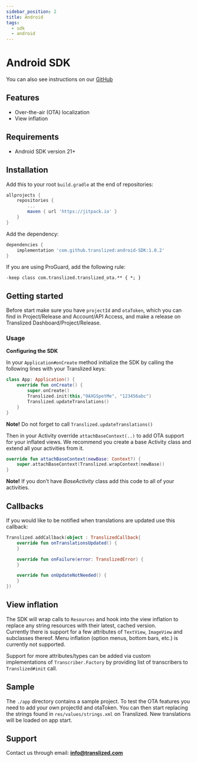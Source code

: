 ```yaml
---
sidebar_position: 2
title: Android
tags:
  - sdk
  - android
---
```


# Android SDK

You can also see instructions on our [GitHub](https://github.com/translized/android-SDK)

## Features

- Over-the-air (OTA) localization
- View inflation

## Requirements

- Android SDK version 21+

## Installation

Add this to your root `build.gradle` at the end of repositories:

```groovy
allprojects {
    repositories {
        ...
        maven { url 'https://jitpack.io' }
    }
}
```

Add the dependency:

```groovy
dependencies {
    implementation 'com.github.translized:android-SDK:1.0.2'
}
```

If you are using ProGuard, add the following rule:
```
-keep class com.translized.translized_ota.** { *; }
```

## Getting started

Before start make sure you have `projectId` and `otaToken`, which you can find in Project/Release and Account/API Access, and make a release on Translized Dashboard/Project/Release.

### Usage

**Configuring the SDK**

In your `Application#onCreate` method initialize the SDK by calling the following lines with your Translized keys:

```kotlin
class App: Application() {
    override fun onCreate() {
        super.onCreate()
        Translized.init(this,"9AXGSpetMe", "123456abc")
        Translized.updateTranslations()
    }
}
```

**Note!** Do not forget to call `Translized.updateTranslations()`

Then in your Activity override `attachBaseContext(..)` to add OTA support for your inflated views.
We recommend you create a base Activity class and extend all your activities from it.

```kotlin
override fun attachBaseContext(newBase: Context?) {
    super.attachBaseContext(Translized.wrapContext(newBase))
}
```

**Note!** If you don’t have _BaseActivity_ class add this code to all of your activities.

## Callbacks

If you would like to be notified when translations are updated use this callback:

```kotlin
Translized.addCallback(object : TranslizedCallback{
    override fun onTranslationsUpdated() {
    }

    override fun onFailure(error: TranslizedError) {
    }

    override fun onUpdateNotNeeded() {
    }
})
```

## View inflation

The SDK will wrap calls to `Resources` and hook into the view inflation to replace any string resources with their latest, cached version.  
Currently there is support for a few attributes of `TextView`, `ImageView` and subclasses thereof.
Menu inflation (option menus, bottom bars, etc.) is currently not supported.

Support for more attributes/types can be added via custom implementations of `Transcriber.Factory` by providing list of transcribers to `Translized#init` call.

## Sample

The `./app` directory contains a sample project. To test the OTA features you need to add your own projectId and otaToken.
You can then start replacing the strings found in `res/values/strings.xml` on Translized. New translations will be loaded on app start.

## Support

Contact us through email: **info@translized.com**
